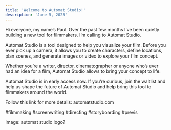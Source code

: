```yaml
---
title: 'Welcome to Automat Studio!'
description: 'June 5, 2025'
---
```


Hi everyone, my name’s Paul. Over the past few months I’ve been quietly building a new tool for filmmakers. I’m calling to Automat Studio. 

Automat Studio is a tool designed to help you visualize your film. Before you ever pick up a camera, it allows you to create characters, define locations, plan scenes, and generate images or video to explore your film concept.

Whether you’re a writer, director, cinematographer or anyone who’s ever had an idea for a film, Automat Studio allows to bring your concept to life.

Automat Studio is in early access now. If you’re curious, join the waitlist and help us shape the future of Automat Studio and help bring this tool to filmmakers around the world.

Follow this link for more details: automatstudio.com

#filmmaking #screenwriting #directing #storyboarding #previs

Image: automat studio logo?
